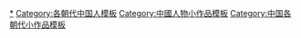 [[Category:中国各朝代人物小作品|*]]
[[Category:各朝代中国人模板|Category:各朝代中国人模板]]
[[Category:中國人物小作品模板|Category:中國人物小作品模板]]
[[Category:中国各朝代小作品模板|Category:中国各朝代小作品模板]]